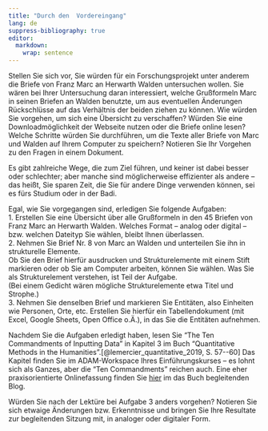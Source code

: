 ```yaml
---
title: "Durch den  Vordereingang"
lang: de
suppress-bibliography: true
editor: 
  markdown: 
    wrap: sentence
---
```


Stellen Sie sich vor, Sie würden für ein Forschungsprojekt unter anderem die Briefe von Franz Marc an Herwarth Walden untersuchen wollen.
Sie wären bei Ihrer Untersuchung daran interessiert, welche Grußformeln Marc in seinen Briefen an Walden benutzte, um aus eventuellen Änderungen Rückschlüsse auf das Verhältnis der beiden ziehen zu können.
Wie würden Sie vorgehen, um sich eine Übersicht zu verschaffen?
Würden Sie eine Downloadmöglichkeit der Webseite nutzen oder die Briefe online lesen?
Welche Schritte würden Sie durchführen, um die Texte aller Briefe von Marc und Walden auf Ihrem Computer zu speichern? Notieren Sie Ihr Vorgehen zu den Fragen in einem Dokument.

Es gibt zahlreiche Wege, die zum Ziel führen, und keiner ist dabei besser oder schlechter;
aber manche sind möglicherweise effizienter als andere -- das heißt, Sie sparen Zeit, die Sie für andere Dinge verwenden können, sei es fürs Studium oder in der Badi.

Egal, wie Sie vorgegangen sind, erledigen Sie folgende Aufgaben:\
1. Erstellen Sie eine Übersicht über alle Grußformeln in den 45 Briefen von Franz Marc an Herwarth Walden. 
Welches Format -- analog oder digital -- bzw. welchen Dateityp Sie wählen, bleibt Ihnen überlassen.\
2. Nehmen Sie Brief Nr. 8 von Marc an Walden und unterteilen Sie ihn in strukturelle Elemente. \
Ob Sie den Brief hierfür ausdrucken und Strukturelemente mit  einem Stift markieren oder ob Sie am Computer arbeiten, können Sie wählen. Was Sie als Strukturelement verstehen, ist Teil der Aufgabe.\
(Bei einem Gedicht wären mögliche Strukturelemente etwa Titel und Strophe.)\
3. Nehmen Sie denselben Brief und markieren Sie Entitäten, also Einheiten wie Personen, Orte, etc. 
Erstellen Sie hierfür ein Tabellendokument (mit Excel, Google Sheets, Open Office o.Ä.), in das Sie die Entitäten aufnehmen.

Nachdem Sie die Aufgaben erledigt haben, lesen Sie "The Ten Commandments of Inputting Data" in Kapitel 3 im Buch "Quantitative Methods in the Humanities".[@lemercier_quantitative_2019, S. 57--60] 
Das Kapitel finden Sie im ADAM-Workspace Ihres Einführungskurses -- es lohnt sich als Ganzes, aber die "Ten Commandments" reichen auch.
Eine eher praxisorientierte Onlinefassung finden Sie [hier](https://quanthum.hypotheses.org/239) im das Buch begleitenden Blog.

Würden Sie nach der Lektüre bei Aufgabe 3 anders vorgehen?
 Notieren Sie sich etwaige Änderungen bzw. Erkenntnisse und bringen Sie Ihre Resultate zur begleitenden Sitzung mit, in analoger oder digitaler Form.


